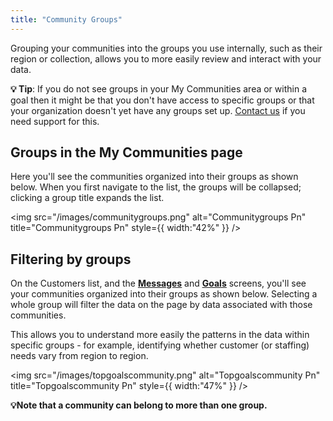 ```yaml
---
title: "Community Groups"
---
```


Grouping your communities into the groups you use internally, such as their region or collection, allows you to more easily review and interact with your data.

**💡 Tip**: If you do not see groups in your My Communities area or within a goal then it might be that you don't have access to specific groups or that your organization doesn't yet have any groups set up. [<u>Contact us</u>](mailto:support@travtus.com) if you need support for this.

## **Groups in the My Communities page**

Here you'll see the communities organized into their groups as shown below. When you first navigate to the list, the groups will be collapsed; clicking a group title expands the list.

<img
  src="/images/communitygroups.png"
  alt="Communitygroups Pn"
  title="Communitygroups Pn"
  style={{ width:"42%" }}
/>

## **Filtering by groups**

On the Customers list, and the [**<u>Messages</u>**](https://help.travtus.com/en/articles/9173000-exploring-your-data-volumes) and [**<u>Goals</u>**](https://help.travtus.com/en/articles/9220756-exploring-your-data-content) screens, you'll see your communities organized into their groups as shown below. Selecting a whole group will filter the data on the page by data associated with those communities.

This allows you to understand more easily the patterns in the data within specific groups - for example, identifying whether customer (or staffing) needs vary from region to region.

<img
  src="/images/topgoalscommunity.png"
  alt="Topgoalscommunity Pn"
  title="Topgoalscommunity Pn"
  style={{ width:"47%" }}
/>

**💡Note that a community can belong to more than one group.**